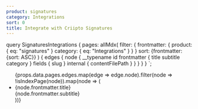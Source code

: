 ```yaml
---
product: signatures
category: Integrations
sort: 0
title: Integrate with Criipto Signatures
---
```



  query SignaturesIntegrations {
    pages: allMdx(
      filter: {
        frontmatter: {
          product: { eq: "signatures" }
          category: { eq: "Integrations" }
        }
      }
      sort: {frontmatter: {sort: ASC}}
    ) {
      edges {
        node {
          __typename
          id
          frontmatter {
            title
            subtitle
            category
          }
          fields {
            slug
          }
          internal {
            contentFilePath
          }
        }
      }
    }
  }
`;

<ul>
  {props.data.pages.edges.map(edge => edge.node).filter(node => !isIndexPage(node)).map(node => (
    <li key={node.id}>
      <Link to={`/${node.fields.slug}/`}>{node.frontmatter.title}</Link><br />
      {node.frontmatter.subtitle}
    </li>
  ))}
</ul>
